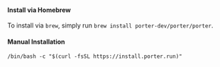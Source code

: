 #### Install via Homebrew

To install via `brew`, simply run `brew install porter-dev/porter/porter`.

#### Manual Installation

```
/bin/bash -c "$(curl -fsSL https://install.porter.run)"
```

